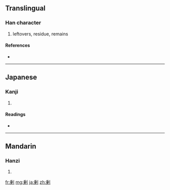 {{also|剩}}
==Translingual==

===Han character===
{{Han char|rn=18|rad=刀|as=09|sn=11|four=|canj=竹廿中弓 (HTLN)|ids=⿰[[乗]][[刂]]}}

# leftovers, residue, remains

====References====
* {{Han ref|kx=0142.281|dkj=02107|dj=0323.010|hdz=10350.091|uh=5270|ud=21104}}

----

==Japanese==

===Kanji===
{{ja-kanji|grade=c|rs=刀09}}

# {{defn|Japanese|sort=刀09}}

====Readings====
* {{ja-readings|on=[[じょう]] (jō)|kun=[[あまる]] (amaru), [[あまり]] (amari), [[あまつさえ]] (amatsusae)}}

----

==Mandarin==

===Hanzi===
{{cmn-hanzi|pin=[[shèng]] ([[sheng4]])|wg=sheng<sup>4</sup>}}

# {{defn|Mandarin|sort=刀09}}

[[fr:剰]]
[[mg:剰]]
[[ja:剰]]
[[zh:剰]]